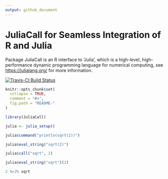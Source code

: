 ```yaml
---
output: github_document
---
```


<!-- README.md is generated from README.Rmd. Please edit that file -->

# JuliaCall for Seamless Integration of R and Julia

Package JuliaCall is an R interface to 'Julia',
which is a high-level, high-performance dynamic programming language
for numerical computing, see <https://julialang.org/> for more information.
    
[![Travis-CI Build Status](https://travis-ci.org/Non-Contradiction/JuliaCall.svg?branch=master)](https://travis-ci.org/Non-Contradiction/JuliaCall)

```r
knitr::opts_chunk$set(
  collapse = TRUE,
  comment = "#>",
  fig.path = "README-"
)
```

```r
library(JuliaCall)

julia <- julia_setup()

julia$command("println(sqrt(2))")

julia$eval_string("sqrt(2)")

julia$call("sqrt", 2)

julia$eval_string("sqrt")(2)

2 %>J% sqrt
```
